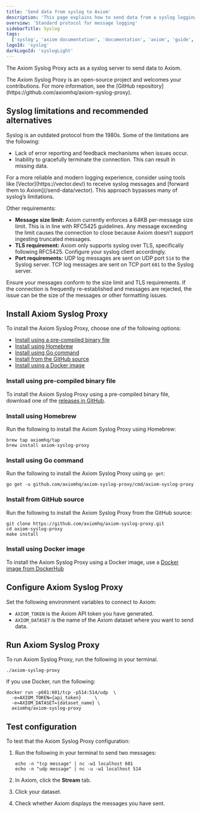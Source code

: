 ```yaml
---
title: 'Send data from syslog to Axiom'
description: 'This page explains how to send data from a syslog logging system to Axiom.'
overview: 'Standard protocol for message logging'
sidebarTitle: Syslog
tags:
  ['syslog', 'axiom documentation', 'documentation', 'axiom', 'guide', 'syslog logs', 'tcp', 'udp', 'docker']
logoId: 'syslog'
darkLogoId: 'syslogLight'
---
```



The Axiom Syslog Proxy acts as a syslog server to send data to Axiom.

<Note>
    The Axiom Syslog Proxy is an open-source project and welcomes your contributions. For more information, see the [GitHub repository](https://github.com/axiomhq/axiom-syslog-proxy).
</Note>

## Syslog limitations and recommended alternatives

Syslog is an outdated protocol from the 1980s. Some of the limitations are the following:

- Lack of error reporting and feedback mechanisms when issues occur.
- Inability to gracefully terminate the connection. This can result in missing data.

<Note>
For a more reliable and modern logging experience, consider using tools like [Vector](https://vector.dev/) to receive syslog messages and [forward them to Axiom](/send-data/vector). This approach bypasses many of syslog’s limitations.
</Note>

<Prerequisites />

Other requirements:

- **Message size limit:** Axiom currently enforces a 64KB per-message size limit. This is in line with RFC5425 guidelines. Any message exceeding the limit causes the connection to close because Axiom doesn’t support ingesting truncated messages.
- **TLS requirement:** Axiom only supports syslog over TLS, specifically following RFC5425. Configure your syslog client accordingly.
- **Port requirements:** UDP log messages are sent on UDP port `514` to the Syslog server. TCP log messages are sent on TCP port `601` to the Syslog server.

Ensure your messages conform to the size limit and TLS requirements. If the connection is frequently re-established and messages are rejected, the issue can be the size of the messages or other formatting issues.

## Install Axiom Syslog Proxy

To install the Axiom Syslog Proxy, choose one of the following options:
- [Install using a pre-compiled binary file](#install-using-pre-compiled-binary-file)
- [Install using Homebrew](#install-using-homebrew)
- [Install using Go command](#install-using-go-command)
- [Install from the GitHub source](#install-from-github-source)
- [Install using a Docker image](#install-using-docker-image)

### Install using pre-compiled binary file

To install the Axiom Syslog Proxy using a pre-compiled binary file, download one of the [releases in GitHub](https://github.com/axiomhq/axiom-syslog-proxy/releases/latest).

### Install using Homebrew

Run the following to install the Axiom Syslog Proxy using Homebrew:

```shell
brew tap axiomhq/tap
brew install axiom-syslog-proxy
```

### Install using Go command

Run the following to install the Axiom Syslog Proxy using `go get`:

```shell
go get -u github.com/axiomhq/axiom-syslog-proxy/cmd/axiom-syslog-proxy
```

### Install from GitHub source

Run the following to install the Axiom Syslog Proxy from the GitHub source:

```shell
git clone https://github.com/axiomhq/axiom-syslog-proxy.git
cd axiom-syslog-proxy
make install
```

### Install using Docker image

To install the Axiom Syslog Proxy using a Docker image, use a [Docker image from DockerHub](https://hub.docker.com/r/axiomhq/axiom-syslog-proxy/tags)

## Configure Axiom Syslog Proxy

Set the following environment variables to connect to Axiom:

- `AXIOM_TOKEN` is the Axiom API token you have generated.
- `AXIOM_DATASET` is the name of the Axiom dataset where you want to send data.

## Run Axiom Syslog Proxy

To run Axiom Syslog Proxy, run the following in your terminal.

```shell
./axiom-syslog-proxy
```

If you use Docker, run the following:

```shell
docker run -p601:601/tcp -p514:514/udp  \
  -e=AXIOM_TOKEN={api_token}     \
  -e=AXIOM_DATASET={dataset_name} \
  axiomhq/axiom-syslog-proxy
```

<Replacement />

## Test configuration

To test that the Axiom Syslog Proxy configuration:

1. Run the following in your terminal to send two messages:

    ```shell
    echo -n "tcp message" | nc -w1 localhost 601
    echo -n "udp message" | nc -u -w1 localhost 514
    ```

1. In Axiom, click the **Stream** tab.
1. Click your dataset.
1. Check whether Axiom displays the messages you have sent.
